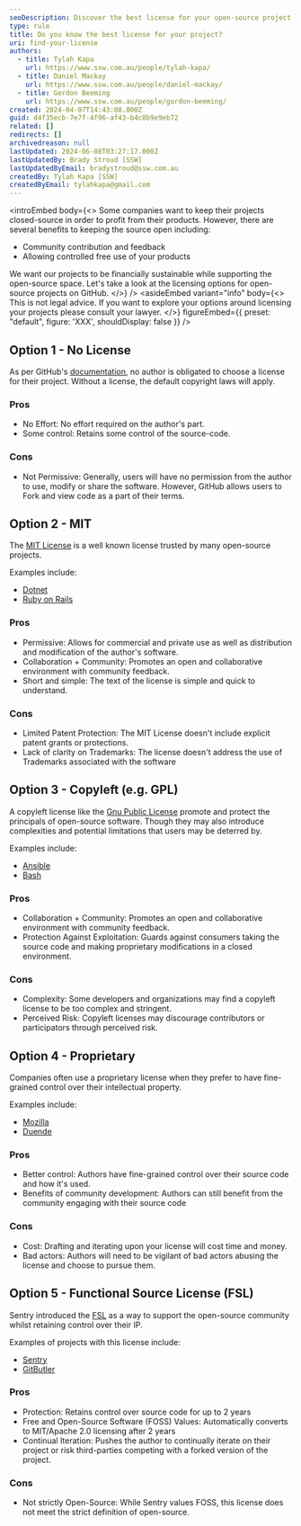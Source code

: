```yaml
---
seoDescription: Discover the best license for your open-source project on GitHub and ensure financial sustainability while supporting the open-source community.
type: rule
title: Do you know the best license for your project?
uri: find-your-license
authors:
  - title: Tylah Kapa
    url: https://www.ssw.com.au/people/tylah-kapa/
  - title: Daniel Mackay
    url: https://www.ssw.com.au/people/daniel-mackay/
  - title: Gordon Beeming
    url: https://www.ssw.com.au/people/gordon-beeming/
created: 2024-04-07T14:43:08.000Z
guid: d4f35ecb-7e7f-4f96-af43-b4c8b9e9eb72
related: []
redirects: []
archivedreason: null
lastUpdated: 2024-06-08T03:27:17.000Z
lastUpdatedBy: Brady Stroud [SSW]
lastUpdatedByEmail: bradystroud@ssw.com.au
createdBy: Tylah Kapa [SSW]
createdByEmail: tylahkapa@gmail.com
---
```


<introEmbed
  body={<>
Some companies want to keep their projects closed-source in order to profit from their products. However, there are several benefits to keeping the source open including:

- Community contribution and feedback
- Allowing controlled free use of your products

We want our projects to be financially sustainable while supporting the open-source space. Let's take a look at the licensing options for open-source projects on GitHub.
  </>}
/>
<asideEmbed
  variant="info"
  body={<>
    This is not legal advice. If you want to explore your options around licensing your projects please consult your lawyer.
  </>}
  figureEmbed={{
    preset: "default",
    figure: 'XXX',
    shouldDisplay: false
  }}
/>

## Option 1 - No License

As per GitHub's [documentation](https://docs.github.com/en/repositories/managing-your-repositorys-settings-and-features/customizing-your-repository/licensing-a-repository), no author is obligated to choose a license for their project. Without a license, the default copyright laws will apply.

### Pros

- No Effort: No effort required on the author's part.
- Some control: Retains some control of the source-code.

### Cons

- Not Permissive: Generally, users will have no permission from the author to use, modify or share the software. However, GitHub allows users to Fork and view code as a part of their terms.

## Option 2 - MIT

The [MIT License](https://choosealicense.com/licenses/mit/) is a well known license trusted by many open-source projects.

Examples include:

- [Dotnet](https://github.com/dotnet/runtime/blob/main/LICENSE.TXT)
- [Ruby on Rails](https://github.com/rails/rails/blob/main/MIT-LICENSE)

### Pros

- Permissive: Allows for commercial and private use as well as distribution and modification of the author's software.
- Collaboration + Community: Promotes an open and collaborative environment with community feedback.
- Short and simple: The text of the license is simple and quick to understand.

### Cons

- Limited Patent Protection: The MIT License doesn't include explicit patent grants or protections.
- Lack of clarity on Trademarks: The license doesn't address the use of Trademarks associated with the software

## Option 3 - Copyleft (e.g. GPL)

A copyleft license like the [Gnu Public License](https://choosealicense.com/licenses/gpl-3.0/) promote and protect the principals of open-source software. Though they may also introduce complexities and potential limitations that users may be deterred by.

Examples include:

- [Ansible](https://github.com/ansible/ansible/blob/devel/COPYING)
- [Bash](https://git.savannah.gnu.org/cgit/bash.git/tree/COPYING)

### Pros

- Collaboration + Community: Promotes an open and collaborative environment with community feedback.
- Protection Against Exploitation: Guards against consumers taking the source code and making proprietary modifications in a closed environment.

### Cons

- Complexity: Some developers and organizations may find a copyleft license to be too complex and stringent.
- Perceived Risk: Copyleft licenses may discourage contributors or participators through perceived risk.

## Option 4 - Proprietary

Companies often use a proprietary license when they prefer to have fine-grained control over their intellectual property.

Examples include:

- [Mozilla](https://www.mozilla.org/en-US/MPL/)
- [Duende](https://duendesoftware.com/license)

### Pros

- Better control: Authors have fine-grained control over their source code and how it's used.
- Benefits of community development: Authors can still benefit from the community engaging with their source code

### Cons

- Cost: Drafting and iterating upon your license will cost time and money.
- Bad actors: Authors will need to be vigilant of bad actors abusing the license and choose to pursue them.

## Option 5 - Functional Source License (FSL)

Sentry introduced the [FSL](https://fsl.software/) as a way to support the open-source community whilst retaining control over their IP.

Examples of projects with this license include:

- [Sentry](https://github.com/getsentry/self-hosted/blob/master/LICENSE.md)
- [GitButler](https://github.com/gitbutlerapp/gitbutler/blob/master/LICENSE.md)

### Pros

- Protection: Retains control over source code for up to 2 years
- Free and Open-Source Software (FOSS) Values: Automatically converts to MIT/Apache 2.0 licensing after 2 years
- Continual Iteration: Pushes the author to continually iterate on their project or risk third-parties competing with a forked version of the project.

### Cons

- Not strictly Open-Source: While Sentry values FOSS, this license does not meet the strict definition of open-source.
